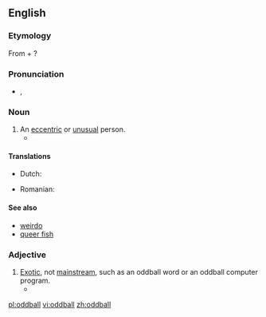 ==English==
{{wikipedia}}

===Etymology===
From {{term|odd|lang=en}} + {{term|ball|lang=en}}?

{{etystub}}

===Pronunciation===
* {{a|US}} {{IPA|/ˈɑːdˌbɑːl/}}, {{SAMPA|/"A:d%bA:l/}}

===Noun===
{{en-noun}}

# An [[eccentric]] or [[unusual]] person.
#* {{quote-book|passage="She's different, mister. A real '''oddball''', if you know what I mean. But your little girl would love her. All kids love the Doll Lady."|author=Maris Soule|title=Storybook Hero|page=5|year=1989}}

====Translations====
{{trans-top|eccentric person}}
* Dutch: {{t+|nl|kwast}}
{{trans-mid}}
* Romanian: {{t+|ro|ciudat|m}}
{{trans-bottom}}

====See also====
* [[weirdo]]
* [[queer fish]]

===Adjective===
{{en-adj|-}}

# [[exotic|Exotic]], not [[mainstream]], such as an oddball word or an oddball computer program.
#* {{quote-book|passage=An '''oddball''' word processor, for example, might never be supported by such helpful tools as spelling checkers, indexing programs, footnote utilities,...|title=The Complete Guide to Microsystem Management|author=Steven K. Roberts|year=1984}}

[[pl:oddball]]
[[vi:oddball]]
[[zh:oddball]]